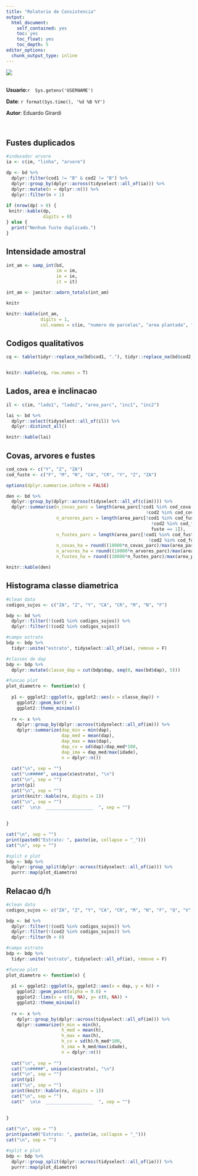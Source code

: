 ```yaml
---
title: "Relatorio de Consistencia"
output:
  html_document:
    self_contained: yes
    toc: yes
    toc_float: yes
    toc_depth: 5
editor_options:
  chunk_output_type: inline
---
```


![](logo-6.png)\
 

**Usuario**:`r  Sys.getenv('USERNAME')`

**Date**: `r format(Sys.time(), '%d %B %Y')`

**Autor**: Eduardo Girardi

\  
  
## Fustes duplicados  
  
```r
#indexador arvore
ia <- c(im, "linha", "arvore")

dp <- bd %>% 
  dplyr::filter(cod1 != "B" & cod2 != "B") %>%
  dplyr::group_by(dplyr::across(tidyselect::all_of(ia))) %>% 
  dplyr::mutate(n = dplyr::n()) %>% 
  dplyr::filter(n > 1)
  
if (nrow(dp) > 0) {
 knitr::kable(dp, 
              digits = 0) 
} else {
  print("Nenhum fuste duplicado.")
}


```
  
## Intensidade amostral    
  
```r

int_am <- samp_int(bd, 
                   im = im,
                   ie = ie,
                   it = it)

int_am <- janitor::adorn_totals(int_am)

knitr

knitr::kable(int_am, 
             digits = 1,
             col.names = c(ie, "numero de parcelas", "area plantada", "intensidade amostral"))

```

## Codigos qualitativos   
  
```r
cq <- table(tidyr::replace_na(bd$cod1, "."), tidyr::replace_na(bd$cod2, "."))


knitr::kable(cq, row.names = T)
```

## Lados, area e inclinacao  
  
```r

il <- c(im, "lado1", "lado2", "area_parc", "inc1", "inc2")

lai <- bd %>% 
  dplyr::select(tidyselect::all_of(il)) %>%
  dplyr::distinct_all()

knitr::kable(lai)

```
  
## Covas, arvores e fustes
  
```r

cod_cova <- c("Y", "Z", "ZA")
cod_fuste <- c("F", "M", "N", "CA", "CR", "Y", "Z", "ZA")

options(dplyr.summarise.inform = FALSE)

den <- bd %>% 
  dplyr::group_by(dplyr::across(tidyselect::all_of(c(im)))) %>%
  dplyr::summarise(n_covas_parc = length(area_parc[!cod1 %in% cod_cova &
                                                     !cod2 %in% cod_cova]),
                   n_arvores_parc = length(area_parc[!cod1 %in% cod_fuste &
                                                       !cod2 %in% cod_fuste &
                                                       fuste == 1]),
                   n_fustes_parc = length(area_parc[!cod1 %in% cod_fuste &
                                                      !cod2 %in% cod_fuste]),
                   n_covas_ha = round((10000*n_covas_parc)/max(area_parc),0),
                   n_arvores_ha = round((10000*n_arvores_parc)/max(area_parc),0),
                   n_fustes_ha = round((10000*n_fustes_parc)/max(area_parc),0))

knitr::kable(den)

```
  
## Histograma classe diametrica  
  
```r

#clean data
codigos_sujos <- c("ZA", "Z", "Y", "CA", "CR", "M", "N", "F")

bdp <- bd %>% 
  dplyr::filter(!(cod1 %in% codigos_sujos)) %>% 
  dplyr::filter(!(cod2 %in% codigos_sujos))

#campo estrato
bdp <- bdp %>% 
  tidyr::unite("estrato", tidyselect::all_of(ie), remove = F)

#classes de dap
bdp <- bdp %>% 
  dplyr::mutate(classe_dap = cut(bdp$dap, seq(0, max(bd$dap), 5)))

#funcao plot
plot_diametro <- function(x) {
  
  p1 <- ggplot2::ggplot(x, ggplot2::aes(x = classe_dap)) + 
    ggplot2::geom_bar() +
    ggplot2::theme_minimal()
  
  rx <- x %>% 
    dplyr::group_by(dplyr::across(tidyselect::all_of(im))) %>% 
    dplyr::summarize(dap_min = min(dap),
                     dap_med = mean(dap),
                     dap_max = max(dap),
                     dap_cv = sd(dap)/dap_med*100,
                     dap_ima = dap_med/max(idade),
                     n = dplyr::n())
  
  cat("\n", sep = "")
  cat("\n#####", unique(x$estrato), "\n")
  cat("\n", sep = "")
  print(p1)
  cat("\n", sep = "")
  print(knitr::kable(rx, digits = 1))
  cat("\n", sep = "")
  cat("  \n\n  __________________  ", sep = "")
 
  
}

cat("\n", sep = "")
print(paste0("Estrato: ", paste(ie, collapse = "_")))
cat("\n", sep = "")

#split e plot
bdp <- bdp %>% 
  dplyr::group_split(dplyr::across(tidyselect::all_of(ie))) %>% 
  purrr::map(plot_diametro)

```


## Relacao d/h 
  
```r

#clean data
codigos_sujos <- c("ZA", "Z", "Y", "CA", "CR", "M", "N", "F", "Q", "V", "VV", "W")

bdp <- bd %>% 
  dplyr::filter(!(cod1 %in% codigos_sujos)) %>% 
  dplyr::filter(!(cod2 %in% codigos_sujos)) %>% 
  dplyr::filter(h > 0)

#campo estrato
bdp <- bdp %>% 
  tidyr::unite("estrato", tidyselect::all_of(ie), remove = F)

#funcao plot
plot_diametro <- function(x) {
  
  p1 <- ggplot2::ggplot(x, ggplot2::aes(x = dap, y = h)) + 
    ggplot2::geom_point(alpha = 0.8) +
    ggplot2::lims(x = c(0, NA), y= c(0, NA)) +
    ggplot2::theme_minimal()
  
  rx <- x %>% 
    dplyr::group_by(dplyr::across(tidyselect::all_of(im))) %>% 
    dplyr::summarize(h_min = min(h),
                     h_med = mean(h),
                     h_max = max(h),
                     h_cv = sd(h)/h_med*100,
                     h_ima = h_med/max(idade),
                     n = dplyr::n())
  
  cat("\n", sep = "")
  cat("\n#####", unique(x$estrato), "\n")
  cat("\n", sep = "")
  print(p1)
  cat("\n", sep = "")
  print(knitr::kable(rx, digits = 1))
  cat("\n", sep = "")
  cat("  \n\n  __________________  ", sep = "")
 
  
}

cat("\n", sep = "")
print(paste0("Estrato: ", paste(ie, collapse = "_")))
cat("\n", sep = "")

#split e plot
bdp <- bdp %>% 
  dplyr::group_split(dplyr::across(tidyselect::all_of(ie))) %>% 
  purrr::map(plot_diametro)

```
